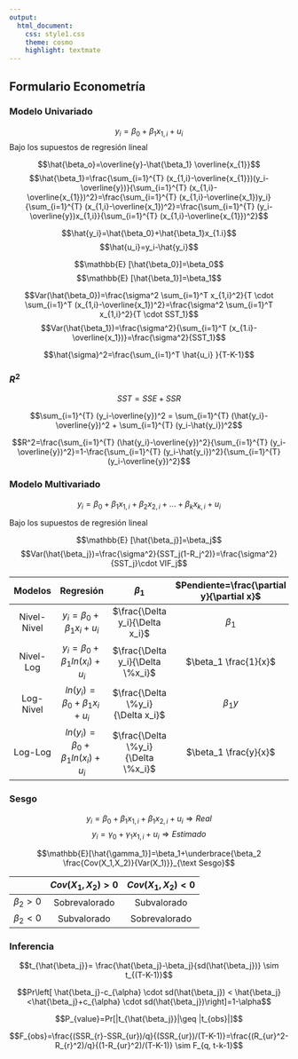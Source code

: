 ```yaml
---
output:
  html_document:
    css: style1.css
    theme: cosmo
    highlight: textmate
---
```


## Formulario Econometría {.tabset .tabset-pills}

### Modelo Univariado


$$y_i=\beta_0+\beta_1x_{1,i}+u_i$$
Bajo los supuestos de regresión lineal

$$\hat{\beta_o}=\overline{y}-\hat{\beta_1} \overline{x_{1}}$$
$$\hat{\beta_1}=\frac{\sum_{i=1}^{T} (x_{1,i}-\overline{x_{1}})(y_i-\overline{y})}{\sum_{i=1}^{T} (x_{1,i}-\overline{x_{1}})^2}=\frac{\sum_{i=1}^{T} (x_{1,i}-\overline{x_1})y_i}{\sum_{i=1}^{T} (x_{1,i}-\overline{x_1})^2}=\frac{\sum_{i=1}^{T} (y_i-\overline{y})x_{1,i}}{\sum_{i=1}^{T} (x_{1,i}-\overline{x_{1}})^2}$$

$$\hat{y_i}=\hat{\beta_0}+\hat{\beta_1}x_{1.i}$$
$$\hat{u_i}=y_i-\hat{y_i}$$

$$\mathbb{E} [\hat{\beta_0}]=\beta_0$$
$$\mathbb{E} [\hat{\beta_1}]=\beta_1$$

$$Var(\hat{\beta_0})=\frac{\sigma^2 \sum_{i=1}^T x_{1,i}^2}{T \cdot \sum_{i=1}^T (x_{1,i}-\overline{x_1})^2}=\frac{\sigma^2 \sum_{i=1}^T x_{1,i}^2}{T \cdot SST_1}$$
$$Var(\hat{\beta_1})=\frac{\sigma^2}{\sum_{i=1}^T (x_{1.i}-\overline{x_1})}=\frac{\sigma^2}{SST_1}$$

$$\hat{\sigma}^2=\frac{\sum_{i=1}^T \hat{u_i} }{T-K-1}$$

### $R^2$

$$SST=SSE+SSR$$

$$\sum_{i=1}^{T} (y_i-\overline{y})^2 = \sum_{i=1}^{T} (\hat{y_i}-\overline{y})^2 + \sum_{i=1}^{T} (y_i-\hat{y_i})^2$$

$$R^2=\frac{\sum_{i=1}^{T} (\hat{y_i}-\overline{y})^2}{\sum_{i=1}^{T} (y_i-\overline{y})^2}=1-\frac{\sum_{i=1}^{T} (y_i-\hat{y_i})^2}{\sum_{i=1}^{T} (y_i-\overline{y})^2}$$

### Modelo Multivariado

$$y_i=\beta_0+\beta_1x_{1,i}+\beta_2x_{2,i}+...+\beta_kx_{k,i}+u_i$$

Bajo los supuestos de regresión lineal 

$$\mathbb{E} [\hat{\beta_j}]=\beta_j$$
$$Var(\hat{\beta_j})=\frac{\sigma^2}{SST_j(1-R_j^2)}=\frac{\sigma^2}{SST_j}\cdot VIF_j$$


| Modelos 	| Regresión 	| $\beta_1$ 	| $Pendiente=\frac{\partial y}{\partial x}$ 	| Interpretación 	|
|:---:	|:---:	|:---:	|:---:	|:---:	|
| Nivel-Nivel 	| $y_i=\beta_0+\beta_1x_i+u_i$ 	| $\frac{\Delta y_i}{\Delta x_i}$ 	| $\beta_1$ 	| Cambio en nivel 	|
| Nivel-Log 	| $y_i=\beta_0+\beta_1 ln(x_i)+u_i$ 	| $\frac{\Delta y_i}{\Delta \%x_i}$ 	| $\beta_1 \frac{1}{x}$ 	| Semi-Elasticidad 	|
| Log-Nivel 	| $ln(y_i)=\beta_0+\beta_1x_i+u_i$ 	| $\frac{\Delta \%y_i}{\Delta x_i}$ 	| $\beta_1 y$ 	| Semi-Elasticidad 	|
| Log-Log 	| $ln(y_i)=\beta_0+\beta_1 ln(x_i)+u_i$ 	| $\frac{\Delta \%y_i}{\Delta \%x_i}$ 	| $\beta_1 \frac{y}{x}$ 	| Elasticidad 	|


### Sesgo

$$y_i=\beta_0+\beta_1x_{1,i}+\beta_1x_{2,i}+u_i \Rightarrow Real$$
$$y_i=\gamma_0+\gamma_1x_{1,i}+u_i \Rightarrow Estimado$$


$$\mathbb{E}[\hat{\gamma_1}]=\beta_1+\underbrace{\beta_2 \frac{Cov(X_1,X_2)}{Var(X_1)}}_{\text Sesgo}$$

|  	| $Cov(X_1,X_2)>0$ 	| $Cov(X_1,X_2)<0$ 	|
|:---:	|:---:	|:---:	|
| $\beta_2>0$ 	| Sobrevalorado 	| Subvalorado 	|
| $\beta_2<0$ 	| Subvalorado 	| Sobrevalorado 	|



### Inferencia

$$t_{\hat{\beta_j}}= \frac{\hat{\beta_j}-\beta_j}{sd(\hat{\beta_j})} \sim t_{(T-K-1)}$$

$$Pr\left[ \hat{\beta_j}-c_{\alpha} \cdot sd(\hat{\beta_j}) < \hat{\beta_j} <\hat{\beta_j}+c_{\alpha} \cdot sd(\hat{\beta_j})\right]=1-\alpha$$

$$P_{value}=Pr[|t_{\hat{\beta_j}}|\geq |t_{obs}|]$$

$$F_{obs}=\frac{(SSR_{r}-SSR_{ur})/q}{(SSR_{ur})/(T-K-1)}=\frac{(R_{ur}^2-R_{r}^2)/q}{(1-R_{ur}^2)/(T-K-1)} \sim F_{q, t-k-1}$$

